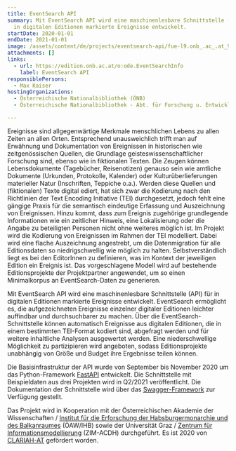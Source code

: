 ```yaml
---
title: EventSearch API
summary: Mit EventSearch API wird eine maschinenlesbare Schnittstelle (API) für
  in digitalen Editionen markierte Ereignisse entwickelt.
startDate: 2020-01-01
endDate: 2021-01-01
image: /assets/content/de/projects/eventsearch-api/fue-l9.onb_.ac_.at_9001_docs_2.png
attachments: []
links:
  - url: https://edition.onb.ac.at/o:ode.EventSearchInfo
    label: EventSearch API
responsiblePersons:
  - Max Kaiser
hostingOrganizations:
  - Österreichische Nationalbibliothek (ÖNB)
  - Österreichische Nationalbibliothek - Abt. für Forschung u. Entwicklung

---
```

Ereignisse sind allgegenwärtige Merkmale menschlichen Lebens zu allen Zeiten an allen Orten. Entsprechend unausweichlich trifft man auf Erwähnung und Dokumentation von Ereignissen in historischen wie zeitgenössischen Quellen, die Grundlage geisteswissenschaftlicher Forschung sind, ebenso wie in fiktionalen Texten. Die Zeugen können Lebensdokumente (Tagebücher, Reisenotizen) genauso sein wie amtliche Dokumente (Urkunden, Protokolle, Kalender) oder Kulturüberlieferungen materieller Natur (Inschriften, Teppiche o.a.). Werden diese Quellen und (fiktionalen) Texte digital ediert, hat sich zwar die Kodierung nach den Richtlinien der Text Encoding Initiative (TEI) durchgesetzt, jedoch fehlt eine gängige Praxis für die semantisch eindeutige Erfassung und Auszeichnung von Ereignissen. Hinzu kommt, dass zum Ereignis zugehörige grundlegende Informationen wie ein zeitlicher Hinweis, eine Lokalisierung oder die Angabe zu beteiligten Personen nicht ohne weiteres möglich ist. Im Projekt wird die Kodierung von Ereignissen im Rahmen der TEI modelliert. Dabei wird eine flache Auszeichnung angestrebt, um die Datenmigration für alle Editionsdaten so niedrigschwellig wie möglich zu halten. Selbstverständlich liegt es bei den EditorInnen zu definieren, was im Kontext der jeweiligen Edition ein Ereignis ist. Das vorgeschlagene Modell wird auf bestehende Editionsprojekte der Projektpartner angewendet, um so einen Minimalkorpus an EventSearch-Daten zu generieren.

Mit EventSearch API wird eine maschinenlesbare Schnittstelle (API) für in digitalen Editionen markierte Ereignisse entwickelt. EventSearch ermöglicht es, die aufgezeichneten Ereignisse einzelner digitaler Editionen leichter auffindbar und durchsuchbarer zu machen. Über die EventSearch-Schnittstelle können automatisch Ereignisse aus digitalen Editionen, die in einem bestimmten TEI-Format kodiert sind, abgefragt werden und für weitere inhaltliche Analysen ausgewertet werden. Eine niederschwellige Möglichkeit zu partizipieren wird angeboten, sodass Editionsprojekte unabhängig von Größe und Budget ihre Ergebnisse teilen können.

Die Basisinfrastruktur der API wurde von September bis November 2020 um das Python-Framework [FastAPI](https://fastapi.tiangolo.com/) entwickelt. Die Schnittstelle mit Beispieldaten aus drei Projekten wird in Q2/2021 veröffentlicht. Die Dokumentation der Schnittstelle wird über das [Swagger-Framework](https://swagger.io/) zur Verfügung gestellt.

Das Projekt wird in Kooperation mit der Österreichischen Akademie der Wissenschaften / [Institut für die Erforschung der Habsburgermonarchie und des Balkanraumes](https://www.oeaw.ac.at/ihb) (ÖAW/IHB) sowie der Universität Graz / [Zentrum für Informationsmodellierung](https://informationsmodellierung.uni-graz.at/de/) (ZIM-ACDH) durchgeführt. Es ist 2020 von [CLARIAH-AT](https://digital-humanities.at/en/dha/clariah-at) gefördert worden.